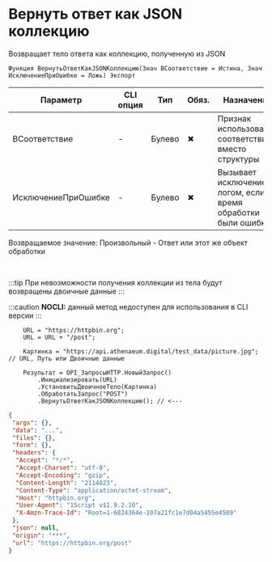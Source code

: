 ﻿---
sidebar_position: 2
description: Вернуть ответ как JSON коллекцию  и другие функции для работы с HTTP-клиент в Открытом пакете интеграций - бесплатной open-source библиотеке интеграций для 1С:Предприятие 8, OneScript и CLI
keywords: [1C, 1С, 1С:Предприятие, 1С:Предприятие 8.3, API, Интеграция, Сервисы, Обмен, OneScript, CLI, HTTP-клиент]
---


# Вернуть ответ как JSON коллекцию 
 Возвращает тело ответа как коллекцию, полученную из JSON



`Функция ВернутьОтветКакJSONКоллекцию(Знач ВСоответствие = Истина, Знач ИсключениеПриОшибке = Ложь) Экспорт`

  | Параметр | CLI опция | Тип | Обяз. | Назначение |
  |-|-|-|-|-|
  | ВСоответствие | - | Булево | &#x2716; | Признак использования соответствия вместо структуры |
  | ИсключениеПриОшибке | - | Булево | &#x2716; | Вызывает исключение с логом, если во время обработки были ошибки |

  
  Возвращаемое значение:   Произвольный -  Ответ или этот же объект обработки

<br/>

:::tip
При невозможности получения коллекции из тела будут возвращены двоичные данные
:::

:::caution
**NOCLI:** данный метод недоступен для использования в CLI версии
:::
<br/>



```bsl title="Пример использования для 1С:Предприятие/OneScript"
    URL = "https://httpbin.org";
    URL = URL + "/post";

    Картинка = "https://api.athenaeum.digital/test_data/picture.jpg"; // URL, Путь или Двоичные данные

    Результат = OPI_ЗапросыHTTP.НовыйЗапрос()
        .Инициализировать(URL)
        .УстановитьДвоичноеТело(Картинка)
        .ОбработатьЗапрос("POST")
        .ВернутьОтветКакJSONКоллекцию(); // <---
```
    



```json title="Результат"
{
 "args": {},
 "data": "...",
 "files": {},
 "form": {},
 "headers": {
  "Accept": "*/*",
  "Accept-Charset": "utf-8",
  "Accept-Encoding": "gzip",
  "Content-Length": "2114023",
  "Content-Type": "application/octet-stream",
  "Host": "httpbin.org",
  "User-Agent": "1Script v$1.9.2.10",
  "X-Amzn-Trace-Id": "Root=1-6824364e-107a21fc1e7d04a5455e4509"
 },
 "json": null,
 "origin": "***",
 "url": "https://httpbin.org/post"
}
```
